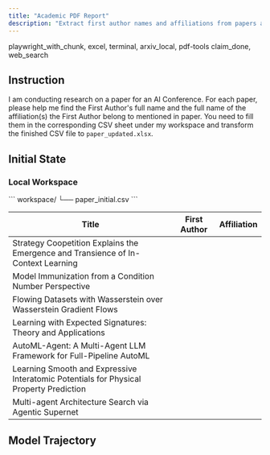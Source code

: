 ```yaml
---
title: "Academic PDF Report"
description: "Extract first author names and affiliations from papers and save consolidated results as paper_updated.xlsx."
---
```


<Columns cols={2}>
  <Card title="MCP Server" icon="cloud">
    playwright_with_chunk, excel, terminal, arxiv_local, pdf-tools
  </Card>
  <Card title="Local Tool" icon="terminal">
    claim_done, web_search
  </Card>
</Columns>

## Instruction

I am conducting research on a paper for an AI Conference. For each paper, please help me find the First Author's full name and the full name of the affiliation(s) the First Author belong to mentioned in paper. You need to fill them in the corresponding CSV sheet under my workspace and transform the finished CSV file to `paper_updated.xlsx`.

## Initial State

### Local Workspace

<AccordionGroup>
<Accordion title="File Directory">
```
workspace/
└── paper_initial.csv
```
</Accordion>

<Accordion title="paper_initial.csv">

| Title | First Author | Affiliation |
|-------|--------------|-------------|
| Strategy Coopetition Explains the Emergence and Transience of In-Context Learning |  |  |
| Model Immunization from a Condition Number Perspective |  |  |
| Flowing Datasets with Wasserstein over Wasserstein Gradient Flows |  |  |
| Learning with Expected Signatures: Theory and Applications |  |  |
| AutoML-Agent: A Multi-Agent LLM Framework for Full-Pipeline AutoML |  |  |
| Learning Smooth and Expressive Interatomic Potentials for Physical Property Prediction |  |  |
| Multi-agent Architecture Search via Agentic Supernet |  |  |

</Accordion>
</AccordionGroup>

## Model Trajectory

